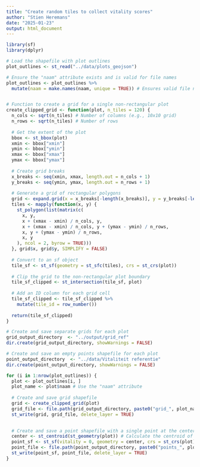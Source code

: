 ```yaml
---
title: "Create random tiles to collect vitality scores"
author: "Stien Heremans"
date: "2025-01-23"
output: html_document
---
```

```r
library(sf)
library(dplyr)

# Load the shapefile with plot outlines
plot_outlines <- st_read("../data/plots_geojson")

# Ensure the "naam" attribute exists and is valid for file names
plot_outlines <- plot_outlines %>%
  mutate(naam = make.names(naam, unique = TRUE)) # Ensures valid file names


# Function to create a grid for a single non-rectangular plot
create_clipped_grid <- function(plot, n_tiles = 120) {
  n_cols <- sqrt(n_tiles) # Number of columns (e.g., 10x10 grid)
  n_rows <- sqrt(n_tiles) # Number of rows
  
  # Get the extent of the plot
  bbox <- st_bbox(plot)
  xmin <- bbox["xmin"]
  ymin <- bbox["ymin"]
  xmax <- bbox["xmax"]
  ymax <- bbox["ymax"]
  
  # Create grid breaks
  x_breaks <- seq(xmin, xmax, length.out = n_cols + 1)
  y_breaks <- seq(ymin, ymax, length.out = n_rows + 1)
  
  # Generate a grid of rectangular polygons
  grid <- expand.grid(x = x_breaks[-length(x_breaks)], y = y_breaks[-length(y_breaks)])
  tiles <- mapply(function(x, y) {
    st_polygon(list(matrix(c(
      x, y,
      x + (xmax - xmin) / n_cols, y,
      x + (xmax - xmin) / n_cols, y + (ymax - ymin) / n_rows,
      x, y + (ymax - ymin) / n_rows,
      x, y
    ), ncol = 2, byrow = TRUE)))
  }, grid$x, grid$y, SIMPLIFY = FALSE)
  
  # Convert to an sf object
  tile_sf <- st_sf(geometry = st_sfc(tiles), crs = st_crs(plot))
  
  # Clip the grid to the non-rectangular plot boundary
  tile_sf_clipped <- st_intersection(tile_sf, plot)
  
  # Add an ID column for each grid cell
  tile_sf_clipped <- tile_sf_clipped %>%
    mutate(tile_id = row_number())
  
  return(tile_sf_clipped)
}

# Create and save separate grids for each plot
grid_output_directory  <- "../output/grid_ref"
dir.create(grid_output_directory, showWarnings = FALSE)

# Create and save an empty points shapefile for each plot
point_output_directory  <- "../data/Vitaliteit referentie"
dir.create(point_output_directory, showWarnings = FALSE)

for (i in 1:nrow(plot_outlines)) {
  plot <- plot_outlines[i, ]
  plot_name <- plot$naam # Use the "naam" attribute
  
  # Create and save grid shapefile
  grid <- create_clipped_grid(plot)
  grid_file <- file.path(grid_output_directory, paste0("grid_", plot_name, ".shp"))
  st_write(grid, grid_file, delete_layer = TRUE)
  

  # Create and save a point shapefile with a single point at the center of the plot
  center <- st_centroid(st_geometry(plot)) # Calculate the centroid of the plot's geometry
  point_sf <- st_sf(vitality = 0, geometry = center, crs = st_crs(plot)) # Add vitality field (default: 0)
  point_file <- file.path(point_output_directory, paste0("points_", plot_name, ".shp"))
  st_write(point_sf, point_file, delete_layer = TRUE)
}
```

